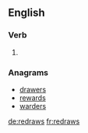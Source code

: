 ==English==

===Verb===
{{head|en|verb form}}

# {{en-third-person singular of|redraw}}

===Anagrams===
* [[drawers#English|drawers]]
* [[rewards#English|rewards]]
* [[warders#English|warders]]

[[de:redraws]]
[[fr:redraws]]
